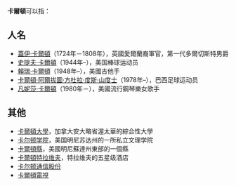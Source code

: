 '''卡爾頓'''可以指：

==人名==
*[[第一代多爾切斯特男爵蓋伊·卡爾頓|蓋伊·卡爾頓]]（1724年－1808年），英國愛爾蘭裔軍官，第一代多爾切斯特男爵
*[[史提夫·卡爾頓|史提夫·卡爾頓]]（1944年–），美国棒球运动员
*[[賴瑞·卡爾頓|賴瑞·卡爾頓]]（1948年–），美國吉他手
*[[卡爾頓·阿爾拔圖·方杜拉·度斯·山度士|卡爾頓·阿爾拔圖·方杜拉·度斯·山度士]]（1978年–），巴西足球运动员
*[[凡妮莎·卡爾頓|凡妮莎·卡爾頓]]（1980年－），美國流行鋼琴樂女歌手

==其他==
*[[卡爾頓大學|卡爾頓大學]]，加拿大安大略省渥太華的綜合性大學
*[[卡尔顿学院|卡尔顿学院]]，美国明尼苏达州的一所私立文理学院
*[[卡爾頓縣|卡爾頓縣]]，美國明尼蘇達州東部的一個縣
*[[卡爾頓特拉维夫|卡爾頓特拉维夫]]，特拉维夫的五星级酒店
*[[卡尔顿通信股份|卡尔顿通信股份]]
*[[卡爾頓電視|卡爾頓電視]]

{{Disambig|Cat=三字消歧义}}